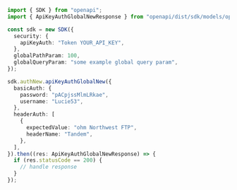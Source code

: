 ```typescript showLineNumbers copy filename="Api Key Auth Global New usage example"
import { SDK } from "openapi";
import { ApiKeyAuthGlobalNewResponse } from "openapi/dist/sdk/models/operations";

const sdk = new SDK({
  security: {
    apiKeyAuth: "Token YOUR_API_KEY",
  },
  globalPathParam: 100,
  globalQueryParam: "some example global query param",
});

sdk.authNew.apiKeyAuthGlobalNew({
  basicAuth: {
    password: "pACpjssMlmLRkae",
    username: "Lucie53",
  },
  headerAuth: [
    {
      expectedValue: "ohm Northwest FTP",
      headerName: "Tandem",
    },
  ],
}).then((res: ApiKeyAuthGlobalNewResponse) => {
  if (res.statusCode == 200) {
    // handle response
  }
});
```
